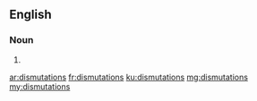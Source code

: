 ==English==

===Noun===
{{head|en|plural}}

# {{plural of|dismutation|lang=en}}

[[ar:dismutations]]
[[fr:dismutations]]
[[ku:dismutations]]
[[mg:dismutations]]
[[my:dismutations]]